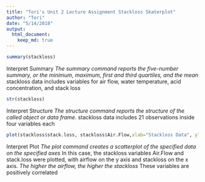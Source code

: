 ```yaml
---
title: "Tori's Unit 2 Lecture Assignment Stackloss Skaterplot"
author: "Tori"
date: "5/14/2018"
output: 
  html_document:
    keep_md: true
---
```


```r
summary(stackloss)
```
Interpret Summary
  *The summary command reports the five-number summary, or the minimum, maximum, first and third quartiles, and the mean
  *stackloss data includes variables for air flow, water temperature, acid concentration, and stack loss

```r
str(stackloss)
```
Interpret Structure
  *The structure command reports the structure of the called object or data frame. 
  *stackloss data includes 21 observations inside four variables each

```r
plot(stackloss$stack.loss, stackloss$Air.Flow,xlab="Stackloss Data", ylab="Airflow Data", main="Skaterplot!!!")
```
Interpret Plot
  *The plot command creates a scatterplot of the specified data on the specified axes
  *In this case, the stackloss variables Air.Flow and stack.loss were plotted, with airflow on the y axis and stackloss on the x axis.
  *The higher the airflow, the higher the stackloss
    *These variables are positively correlated